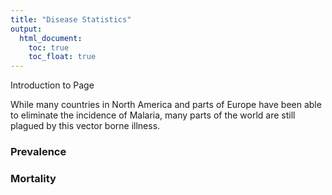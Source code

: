 ```yaml
---
title: "Disease Statistics"
output: 
  html_document:
    toc: true
    toc_float: true
---
```


Introduction to Page

While many countries in North America and parts of Europe have been able to eliminate the incidence of Malaria, many parts of the world are still plagued by this vector borne illness.  



### Prevalence

### Mortality

